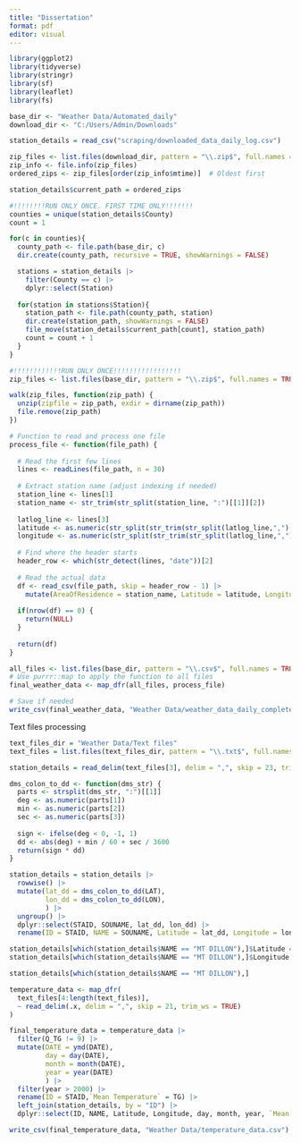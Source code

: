 ```yaml
---
title: "Dissertation"
format: pdf
editor: visual
---
```


```r
library(ggplot2)
library(tidyverse)
library(stringr)
library(sf)
library(leaflet)
library(fs)
```

```r
base_dir <- "Weather Data/Automated_daily"
download_dir <- "C:/Users/Admin/Downloads"
```

```r
station_details = read_csv("scraping/downloaded_data_daily_log.csv")

zip_files <- list.files(download_dir, pattern = "\\.zip$", full.names = TRUE)
zip_info <- file.info(zip_files)
ordered_zips <- zip_files[order(zip_info$mtime)]  # Oldest first

station_details$current_path = ordered_zips
```

```r
#!!!!!!!!RUN ONLY ONCE. FIRST TIME ONLY!!!!!!!
counties = unique(station_details$County)
count = 1

for(c in counties){
  county_path <- file.path(base_dir, c)
  dir.create(county_path, recursive = TRUE, showWarnings = FALSE)

  stations = station_details |>
    filter(County == c) |>
    dplyr::select(Station)
  
  for(station in stations$Station){
    station_path <- file.path(county_path, station)
    dir.create(station_path, showWarnings = FALSE)
    file_move(station_details$current_path[count], station_path)
    count = count + 1
  }
}
```

```r
#!!!!!!!!!!!!RUN ONLY ONCE!!!!!!!!!!!!!!!!!
zip_files <- list.files(base_dir, pattern = "\\.zip$", full.names = TRUE, recursive = TRUE)

walk(zip_files, function(zip_path) {
  unzip(zipfile = zip_path, exdir = dirname(zip_path))
  file.remove(zip_path)
})
```

```r
# Function to read and process one file
process_file <- function(file_path) {
  
  # Read the first few lines
  lines <- readLines(file_path, n = 30)
  
  # Extract station name (adjust indexing if needed)
  station_line <- lines[1]
  station_name <- str_trim(str_split(station_line, ":")[[1]][2])
  
  latlog_line <- lines[3]
  latitude <- as.numeric(str_split(str_trim(str_split(latlog_line,",")[[1]][1]),":")[[1]][2])
  longitude <- as.numeric(str_split(str_trim(str_split(latlog_line,",")[[1]][2]),":")[[1]][2])
  
  # Find where the header starts
  header_row <- which(str_detect(lines, "date"))[2]
  
  # Read the actual data
  df <- read_csv(file_path, skip = header_row - 1) |>
    mutate(AreaOfResidence = station_name, Latitude = latitude, Longitude = longitude)
  
  if(nrow(df) == 0) {
    return(NULL)
  }
  
  return(df)
}

all_files <- list.files(base_dir, pattern = "\\.csv$", full.names = TRUE, recursive = TRUE)
# Use purrr::map to apply the function to all files
final_weather_data <- map_dfr(all_files, process_file)

# Save if needed
write_csv(final_weather_data, "Weather Data/weather_data_daily_complete.csv")
```

Text files processing

```r
text_files_dir = "Weather Data/Text files"
text_files = list.files(text_files_dir, pattern = "\\.txt$", full.names = TRUE, recursive = TRUE)

station_details = read_delim(text_files[3], delim = ",", skip = 23, trim_ws = TRUE)
```

```r
dms_colon_to_dd <- function(dms_str) {
  parts <- strsplit(dms_str, ":")[[1]]
  deg <- as.numeric(parts[1])
  min <- as.numeric(parts[2])
  sec <- as.numeric(parts[3])
  
  sign <- ifelse(deg < 0, -1, 1)
  dd <- abs(deg) + min / 60 + sec / 3600
  return(sign * dd)
}

station_details = station_details |>
  rowwise() |>
  mutate(lat_dd = dms_colon_to_dd(LAT),
         lon_dd = dms_colon_to_dd(LON),
         ) |>
  ungroup() |>
  dplyr::select(STAID, SOUNAME, lat_dd, lon_dd) |>
  rename(ID = STAID, NAME = SOUNAME, Latitude = lat_dd, Longitude = lon_dd)

station_details[which(station_details$NAME == "MT DILLON"),]$Latitude = 53.72694
station_details[which(station_details$NAME == "MT DILLON"),]$Longitude = -7.98083

station_details[which(station_details$NAME == "MT DILLON"),]
```

```r
temperature_data <- map_dfr(
  text_files[4:length(text_files)],
  ~ read_delim(.x, delim = ",", skip = 21, trim_ws = TRUE)
)
```

```r
final_temperature_data = temperature_data |> 
  filter(Q_TG != 9) |> 
  mutate(DATE = ymd(DATE), 
         day = day(DATE), 
         month = month(DATE), 
         year = year(DATE)
         ) |>
  filter(year > 2000) |>
  rename(ID = STAID,`Mean Temperature` = TG) |>
  left_join(station_details, by = "ID") |>
  dplyr::select(ID, NAME, Latitude, Longitude, day, month, year, `Mean Temperature`)
```

```r
write_csv(final_temperature_data, "Weather Data/temperature_data.csv")
```
